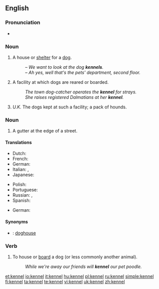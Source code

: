 ==English==

===Pronunciation===
* {{rhymes|ɛnəl}}

===Noun===
{{en-noun}}

# A house or [[shelter]] for a [[dog]].
#: ''&ndash; We want to look at the dog '''kennels'''.<br>&ndash; Ah yes, well that's the pets' department, second floor.''
# A facility at which dogs are reared or boarded.
#: ''The town dog-catcher operates the '''kennel''' for strays.''
#: ''She raises registered Dalmatians at her '''kennel'''. ''
# ''U.K.'' The dogs kept at such a facility; a pack of hounds.

===Noun===
{{en-noun}}

# A gutter at the edge of a street.

====Translations====
{{trans-top|shelter for a dog}}
* Dutch: {{t-|nl|kennel|m}}
* French: {{t+|fr|chenil|m}}
* German: {{t+|de|Hundehütte|m}}
* Italian: {{t+|it|canile|m}}, {{t+|it|cuccia|f}}
* Japanese: {{t-|ja|犬小屋|tr=inugoya|sc=Jpan}}
{{trans-mid}}
* Polish: {{t+|pl|buda|f}}
* Portuguese: {{t+|pt|canil|m}}
* Russian: {{t+|ru|конура|f|tr=konurá|sc=Cyrl}}, {{t|ru|будка|f|tr=búdka|sc=Cyrl}}
* Spanish: {{t-|es|perrera|f}}
{{trans-bottom}}

{{trans-top|facility where dogs are reared or boarded}}
* German: {{t|de|Zwinger|m}}
{{trans-mid}}
{{trans-bottom}}

====Synonyms====
* {{context|shelter for a dog}}: [[doghouse]]

===Verb===
{{en-verb|kennels|'''[[kenneling]]''' or '''[[kennelling]]'''|'''[[kenneled]]''' or '''[[kennelled]]'''}}

# To house or [[board]] a dog (or less commonly another animal).
#:''While we're away our friends will '''kennel''' our pet poodle.''

[[et:kennel]]
[[io:kennel]]
[[it:kennel]]
[[hu:kennel]]
[[pl:kennel]]
[[ru:kennel]]
[[simple:kennel]]
[[fi:kennel]]
[[ta:kennel]]
[[te:kennel]]
[[vi:kennel]]
[[uk:kennel]]
[[zh:kennel]]